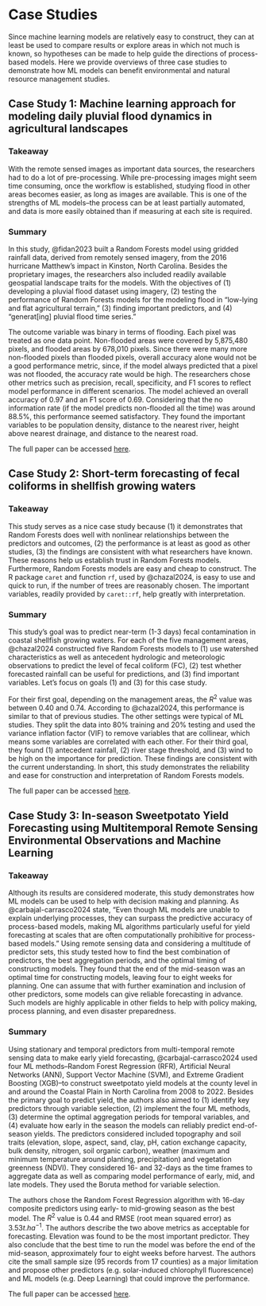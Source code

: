 # Case Studies    

Since machine learning models are relatively easy to construct, they can at least be used to compare results or explore areas in which not much is known, so hypotheses can be made to help guide the directions of process-based models. Here we provide overviews of three case studies to demonstrate how ML models can benefit environmental and natural resource management studies.    

## Case Study 1: Machine learning approach for modeling daily pluvial flood dynamics in agricultural landscapes  

### Takeaway  

With the remote sensed images as important data sources, the researchers had to do a lot of pre-processing. While pre-processing images might seem time consuming, once the workflow is established, studying flood in other areas becomes easier, as long as images are available. This is one of the strengths of ML models--the process can be at least partially automated, and data is more easily obtained than if measuring at each site is required.  

### Summary  

In this study, @fidan2023 built a Random Forests model using gridded rainfall data, derived from remotely sensed imagery, from the 2016 hurricane Matthew's impact in Kinston, North Carolina. Besides the proprietary images, the researchers also included readily available geospatial landscape traits for the models. With the objectives of (1) developing a pluvial flood dataset using imagery, (2) testing the performance of Random Forests models for the modeling flood in "low-lying and flat agricultural terrain," (3) finding important predictors, and (4) "generat[ing] pluvial flood time series."  

The outcome variable was binary in terms of flooding. Each pixel was treated as one data point. Non-flooded areas were covered by 5,875,480 pixels, and flooded areas by 678,010 pixels. Since there were many more non-flooded pixels than flooded pixels, overall accuracy alone would not be a good performance metric, since, if the model always predicted that a pixel was not flooded, the accuracy rate would be high. The researchers chose other metrics such as precision, recall, specificity, and F1 scores to reflect model performance in different scenarios. The model achieved an overall accuracy of 0.97 and an F1 score of 0.69. Considering that the no information rate (if the model predicts non-flooded all the time) was around 88.5%, this performance seemed satisfactory. They found the important variables to be population density, distance to the nearest river, height above nearest drainage, and distance to the nearest road.    

The full paper can be accessed [here](https://www.sciencedirect.com/science/article/pii/S1364815223001445?dgcid=author). 

## Case Study 2: Short-term forecasting of fecal coliforms in shellfish growing waters  

### Takeaway  

This study serves as a nice case study because (1) it demonstrates that Random Forests does well with nonlinear relationships between the predictors and outcomes, (2) the performance is at least as good as other studies, (3) the findings are consistent with what researchers have known. These reasons help us establish trust in Random Forests models. Furthermore, Random Forests models are easy and cheap to construct. The R package `caret` and function `rf`, used by @chazal2024, is easy to use and quick to run, if the number of trees are reasonably chosen. The important variables, readily provided by `caret::rf`, help greatly with interpretation.  

### Summary  

This study's goal was to predict near-term (1-3 days) fecal contamination in coastal shellfish growing waters. For each of the five management areas, @chazal2024 constructed five Random Forests models to (1) use watershed characteristics as well as antecedent hydrologic and meteorologic observations to predict the level of fecal coliform (FC), (2) test whether forecasted rainfall can be useful for predictions, and (3) find important variables. Let's focus on goals (1) and (3) for this case study.  

For their first goal, depending on the management areas, the $R^2$ value was between 0.40 and 0.74. According to @chazal2024, this performance is similar to that of previous studies. The other settings were typical of ML studies. They split the data into 80% training and 20% testing and used the variance inflation factor (VIF) to remove variables that are collinear, which means some variables are correlated with each other. For their third goal, they found (1) antecedent rainfall, (2) river stage threshold, and (3) wind to be high on the importance for prediction. These findings are consistent with the current understanding. In short, this study demonstrates the reliability and ease for construction and interpretation of Random Forests models.  

The full paper can be accessed [here](https://www.sciencedirect.com/science/article/pii/S0025326X24000304?via%3Dihub).  

## Case Study 3: In-season Sweetpotato Yield Forecasting using Multitemporal Remote Sensing Environmental Observations and Machine Learning  

### Takeaway  

Although its results are considered moderate, this study demonstrates how ML models can be used to help with decision making and planning. As @carbajal-carrasco2024 state, "Even though ML models are unable to explain underlying processes, they can surpass the predictive accuracy of process-based models, making ML algorithms particularly useful for yield forecasting at scales that are often computationally prohibitive for process-based models." Using remote sensing data and considering a multitude of predictor sets, this study tested how to find the best combination of predictors, the best aggregation periods, and the optimal timing of constructing models. They found that the end of the mid-season was an optimal time for constructing models, leaving four to eight weeks for planning. One can assume that with further examination and inclusion of other predictors, some models can give reliable forecasting in advance. Such models are highly applicable in other fields to help with policy making, process planning, and even disaster preparedness.

### Summary  

Using stationary and temporal predictors from multi-temporal remote sensing data to make early yield forecasting, @carbajal-carrasco2024 used four ML methods--Random Forest Regression (RFR), Artificial Neural Networks (ANN), Support Vector Machine (SVM), and Extreme Gradient Boosting (XGB)--to construct sweetpotato yield models at the county level in and around the Coastal Plain in North Carolina from 2008 to 2022. Besides the primary goal to predict yield, the authors also aimed to (1) identify key predictors through variable selection, (2) implement the four ML methods, (3) determine the optimal aggregation periods for temporal variables, and (4) evaluate how early in the season the models can reliably predict end-of-season yields. The predictors considered included topography and soil traits (elevation, slope, aspect, sand, clay, pH, cation exchange capacity, bulk density, nitrogen, soil organic carbon), weather (maximum and minimum temperature around planting, precipitation) and vegetation greenness (NDVI). They considered 16- and 32-days as the time frames to aggregate data as well as comparing model performance of early, mid, and late models. They used the Boruta method for variable selection.

The authors chose the Random Forest Regression algorithm with 16-day composite predictors using early- to mid-growing season as the best model. The $R^2$ value is $0.44$ and RMSE (root mean squared error) as $3.53 t.ha^{-1}$. The authors describe the two above metrics as acceptable for forecasting. Elevation was found to be the most important predictor. They also conclude that the best time to run the model was before the end of the mid-season, approximately four to eight weeks before harvest. The authors cite the small sample size (95 records from 17 counties) as a major limitation and propose other predictors (e.g. solar-induced chlorophyll fluorescence) and ML models (e.g. Deep Learning) that could improve the performance. 

The full paper can be accessed [here](https://essopenarchive.org/users/716273/articles/870897-in-season-sweetpotato-yield-forecasting-using-multitemporal-remote-sensing-environmental-observations-and-machine-learning).  


